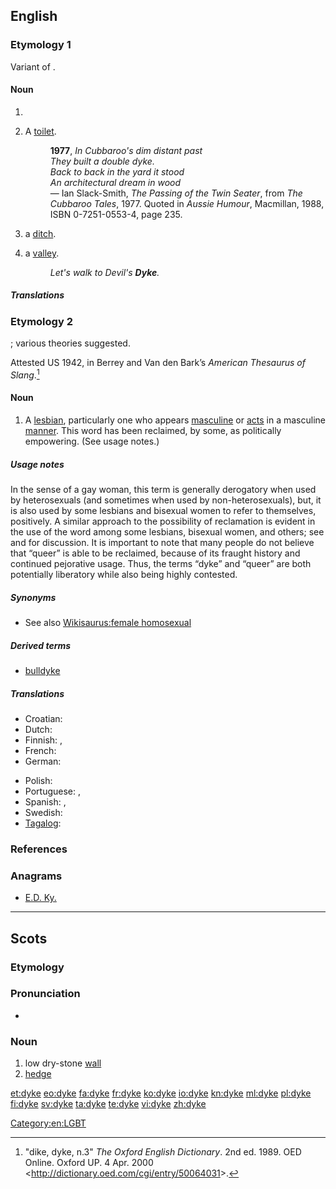 {{also|dike}}
==English==
{{wikipedia}}

===Etymology 1===
Variant of {{term|dike}}.

====Noun====
{{en-noun}}

# {{alternative spelling of|dike}}
# {{Australia}} {{slang}} A [[toilet]].
#: '''1977''', ''In Cubbaroo's dim distant past <br> They built a double dyke. <br> Back to back in the yard it stood <br> An architectural dream in wood'' <br> &mdash; Ian Slack-Smith, ''The Passing of the Twin Seater'', from ''The Cubbaroo Tales'', 1977.  Quoted in ''Aussie Humour'', Macmillan, 1988, ISBN 0-7251-0553-4, page 235.
# {{British}} a [[ditch]].
# {{Sussex}} a [[valley]].
#: ''Let's walk to Devil's '''Dyke'''.''

=====Translations=====
{{trans-see|variant spelling of dike|dike}}

===Etymology 2===
{{wikipedia|Dyke (slang)}}
{{unk.}}; various theories suggested.

Attested US 1942, in Berrey and Van den Bark’s ''American Thesaurus of Slang''.<ref>"dike, dyke, n.3" ''The Oxford English Dictionary''. 2nd ed. 1989. OED Online. Oxford UP. 4 Apr. 2000 <http://dictionary.oed.com/cgi/entry/50064031>.</ref>

====Noun====
{{en-noun}}

# {{slang|pejorative}} A [[lesbian]], particularly one who appears [[masculine]] or [[act]]s in a masculine [[manner]]. This word has been reclaimed, by some, as politically empowering. (See usage notes.)

=====Usage notes=====
In the sense of a gay woman, this term is generally derogatory when used by heterosexuals (and sometimes when used by non-heterosexuals), but, it is also used by some lesbians and bisexual women to refer to themselves, positively.  A similar approach to the possibility of reclamation is evident in the use of the word {{term|queer}} among some lesbians, bisexual women, and others; see {{w|reclaimed word}} and {{w|reappropriation}} for discussion.  It is important to note that many people do not believe that “queer” is able to be reclaimed, because of its fraught history and continued pejorative usage.  Thus, the terms “dyke” and “queer” are both potentially liberatory while also being highly contested.

=====Synonyms=====
* See also [[Wikisaurus:female homosexual]]

=====Derived terms=====
* [[bulldyke]]

=====Translations=====
{{trans-top|lesbian}}
* Croatian: {{t+|hr|lezbijka|f}}
* Dutch: {{t+|nl|pot|f}}
* Finnish: {{t+|fi|lesbo}}, {{t|fi|lepakko}}
* French: {{t+|fr|gouine|f}}
* German: {{t|de|Lesbe|f}}
{{trans-mid}}
* Polish: {{t|pl|lesba|f}}
* Portuguese: {{t+|pt|sapatão|m}}, {{t+|pt|fufa|f}}
* Spanish: {{t+|es|tortillera|f}}, {{t+|es|bollo|f}}
* Swedish: {{t+|sv|flata|c}}
* [[Tagalog]]: {{t|tl|tibo|xs=Tagalog}}
{{trans-bottom}}

===References===
<references/>

===Anagrams===
* [[E.D. Ky.#English|E.D. Ky.]]

[[Category:en:LGBT]]

----

==Scots==

===Etymology===
{{etyl|ang|sco}} {{term|dic|dīc|lang=ang}}

===Pronunciation===
* {{IPA|/dəik/|lang=sco}}

===Noun===
{{sco-noun}}

# low dry-stone [[wall]]
# [[hedge]]

[[et:dyke]]
[[eo:dyke]]
[[fa:dyke]]
[[fr:dyke]]
[[ko:dyke]]
[[io:dyke]]
[[kn:dyke]]
[[ml:dyke]]
[[pl:dyke]]
[[fi:dyke]]
[[sv:dyke]]
[[ta:dyke]]
[[te:dyke]]
[[vi:dyke]]
[[zh:dyke]]
